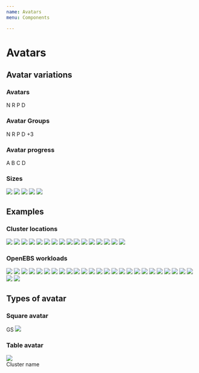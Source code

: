 ```yaml
---
name: Avatars
menu: Components

---
```




# Avatars

## Avatar variations

### Avatars
<Playground>
<span className="avatar avatar-blue mr-2">N</span>
<span className="avatar avatar-green mr-2">R</span>
<span className="avatar avatar-orange mr-2">P</span>
<span className="avatar avatar-red">D</span>
</Playground>

### Avatar Groups
<Playground>
<div className="avatar-group">
  <span className="avatar avatar-blue">N</span>
  <span className="avatar avatar-green">R</span>
  <span className="avatar avatar-orange">P</span>
  <span className="avatar avatar-red">D</span>
  <span className="avatar">+3</span>
</div>
</Playground>


### Avatar progress
<Playground>

<span className="avatar avatar-purple progress-avatar mr-2" data-percentage="20">
    <span className="progress-avatar-left">
        <span className="progress-avatar-bar"></span>
    </span>
    <span className="progress-avatar-right">
        <span className="progress-avatar-bar"></span>
    </span>
    <span className="avatar-label">A</span>
</span>

<span className="avatar avatar-yellow progress-avatar mr-2" data-percentage="40">
    <span className="progress-avatar-left">
        <span className="progress-avatar-bar"></span>
    </span>
    <span className="progress-avatar-right">
        <span className="progress-avatar-bar"></span>
    </span>
    <span className="avatar-label">B</span>
</span>

<span className="avatar avatar-green progress-avatar mr-2" data-percentage="60">
    <span className="progress-avatar-left">
        <span className="progress-avatar-bar"></span>
    </span>
    <span className="progress-avatar-right">
        <span className="progress-avatar-bar"></span>
    </span>
    <span className="avatar-label">C</span>
</span>

<span className="avatar avatar-red progress-avatar" data-percentage="80">
    <span className="progress-avatar-left">
        <span className="progress-avatar-bar"></span>
    </span>
    <span className="progress-avatar-right">
        <span className="progress-avatar-bar"></span>
    </span>
    <span className="avatar-label">D</span>
</span>
	
		
</Playground>

### Sizes
<Playground>
<img className="avatar avatar-sm" src="https://avatars2.githubusercontent.com/u/18216179?s=460&v=4"/>
<img className="avatar avatar-md" src="https://avatars1.githubusercontent.com/u/12488783?s=400&v=4"/>
<img className="avatar avatar-lg" src="https://avatars2.githubusercontent.com/u/7765078?s=400&v=4"/>
<img className="avatar avatar-xl" src="https://avatars2.githubusercontent.com/u/26892096?s=400&v=4"/>
<img className="avatar avatar-xxl" src="https://avatars3.githubusercontent.com/u/1729024?s=400&v=4"/>
</Playground>

## Examples

### Cluster locations
<Playground>
<img className="avatar avatar-md" src={digitalocean}/>
<img className="avatar avatar-md" src={azure}/>
<img className="avatar avatar-md" src={gke}/>
<img className="avatar avatar-md" src={minikube}/>
<img className="avatar avatar-md" src={openshift}/>
<img className="avatar avatar-md" src={aks}/>
<img className="avatar avatar-md" src={aws}/>
<img className="avatar avatar-md" src={eks}/>
<img className="avatar avatar-md" src={gcp}/>
<img className="avatar avatar-md" src={ibm}/>
<img className="avatar avatar-md" src={icp}/>
<img className="avatar avatar-md" src={iks}/>
<img className="avatar avatar-md" src={minishift}/>
<img className="avatar avatar-md" src={packet}/>
<img className="avatar avatar-md" src={stackpointcloud}/>
<img className="avatar avatar-md" src={onpremise}/>
</Playground>

### OpenEBS workloads
<Playground>
<img className="avatar avatar-md" src={cassandra}/>
<img className="avatar avatar-md" src={cockroachDB}/>
<img className="avatar avatar-md" src={couchbase}/>
<img className="avatar avatar-md" src={elastic}/>
<img className="avatar avatar-md" src={galera}/>
<img className="avatar avatar-md" src={gitlab}/>
<img className="avatar avatar-md" src={jenkins}/>
<img className="avatar avatar-md" src={kafka}/>
<img className="avatar avatar-md" src={minio}/>
<img className="avatar avatar-md" src={mongoDB}/>
<img className="avatar avatar-md" src={percona}/>
<img className="avatar avatar-md" src={postgreSQL}/>
<img className="avatar avatar-md" src={prometheus}/>
<img className="avatar avatar-md" src={rabbitMQ}/>
<img className="avatar avatar-md" src={redis}/>
<img className="avatar avatar-md" src={mysql}/>
<img className="avatar avatar-md" src={wordpress}/>
<img className="avatar avatar-md" src={grafana}/>
<img className="avatar avatar-md" src={consul}/>
<img className="avatar avatar-md" src={nomad}/>
<img className="avatar avatar-md" src={packer}/>
<img className="avatar avatar-md" src={teraform}/>
<img className="avatar avatar-md" src={vault}/>
<img className="avatar avatar-md" src={bamboo}/>
<img className="avatar avatar-md" src={magento}/>
<img className="avatar avatar-md" src={kibana}/>

<img className="avatar avatar-md" src={defaultworkload}/>
</Playground>

## Types of avatar

### Square avatar
<Playground>
<span className="avatar avatar-square avatar-blue avatar-md mr-2">GS</span>
<img className="avatar avatar-square avatar-md" src={packet} />
</Playground>

### Table avatar
<Playground>
<td>
    <div className="table-avatar">
        <div>
            <img className="avatar avatar-md" src={gke}/>        
        </div>
        <span className="table-avatar-label"> Cluster name</span>
    </div>
</td>
</Playground>